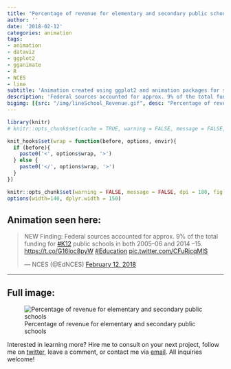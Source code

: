 ```yaml
---
title: "Percentage of revenue for elementary and secondary public schools"
author: ''
date: '2018-02-12'
categories: animation
tags:
- animation
- dataviz
- ggplot2
- gganimate
- R
- NCES
- line
subtitle: 'Animation created using ggplot2 and animation packages for social media distribution'
description: 'Federal sources accounted for approx. 9% of the total funding for #K12 public schools in both 2005–06 and 2014 –15.'
bigimg: [{src: "/img/lineSchool_Revenue.gif", desc: "Percentage of revenue for elementary and secondary public schools"}]
---
```

  
```r
library(knitr)
# knitr::opts_chunk$set(cache = TRUE, warning = FALSE, message = FALSE, dpi = 180, out.extra='class = "img-responsive"')

```

```r
knit_hooks$set(wrap = function(before, options, envir){
  if (before){
    paste0('<', options$wrap, '>')
  } else {
    paste0('</', options$wrap, '>')
  }
})

knitr::opts_chunk$set(warning = FALSE, message = FALSE, dpi = 180, fig.height = 5, fig.width = 7, fig.align = "center")
options(width=140, dplyr.width = 150)
```

## Animation seen here:

<blockquote class="twitter-tweet" data-lang="en"><p lang="en" dir="ltr">NEW Finding: Federal sources accounted for approx. 9% of the total funding for <a href="https://twitter.com/hashtag/K12?src=hash&amp;ref_src=twsrc%5Etfw">#K12</a> public schools in both 2005–06 and 2014 –15. <a href="https://t.co/G16loc8pyW">https://t.co/G16loc8pyW</a> <a href="https://twitter.com/hashtag/Education?src=hash&amp;ref_src=twsrc%5Etfw">#Education</a> <a href="https://t.co/CFuRjcqMIS">pic.twitter.com/CFuRjcqMIS</a></p>&mdash; NCES (@EdNCES) <a href="https://twitter.com/EdNCES/status/963158870557421568?ref_src=twsrc%5Etfw">February 12, 2018</a></blockquote>
<script async src="https://platform.twitter.com/widgets.js" charset="utf-8"></script>

  
  ***
  
## Full image:
  
![Percentage of revenue for elementary and secondary public schools](/img/lineSchool_Revenue.gif)

Interested in learning more? Hire me to consult on your next project, follow me on [twitter](https://twitter.com/mikeleeco), leave a comment, or contact me via [email](mailto:mdlee12@gmail.com). All inquiries welcome!
  
  
